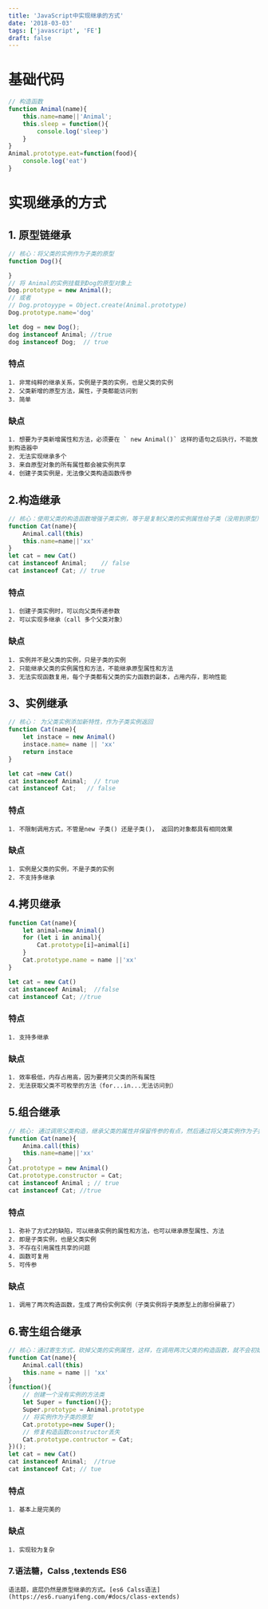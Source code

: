 ```yaml
---
title: 'JavaScript中实现继承的方式'
date: '2018-03-03'
tags: ['javascript', 'FE']
draft: false
---
```


# 基础代码

```javascript
// 构造函数
function Animal(name){
    this.name=name||'Animal';
    this.sleep = function(){
        console.log('sleep')
    }
}
Animal.prototype.eat=function(food){
    console.log('eat')
}
```

# 实现继承的方式

## 1. 原型链继承

```javascript
// 核心：将父类的实例作为子类的原型
function Dog(){

}
// 将 Animal的实例挂载到Dog的原型对象上
Dog.prototype = new Animal();
// 或者
// Dog.protoyype = Object.create(Animal.prototype)
Dog.prototype.name='dog'

let dog = new Dog();
dog instanceof Animal; //true
dog instanceof Dog;  // true
```

### 特点  

    1. 非常纯粹的继承关系，实例是子类的实例，也是父类的实例
    2. 父类新增的原型方法，属性，子类都能访问到
    3. 简单

### 缺点  

    1. 想要为子类新增属性和方法，必须要在 ` new Animal()` 这样的语句之后执行，不能放到构造器中
    2. 无法实现继承多个
    3. 来自原型对象的所有属性都会被实例共享
    4. 创建子类实例是，无法像父类构造函数传参

## 2.构造继承

```javascript
// 核心：使用父类的构造函数增强子类实例，等于是复制父类的实例属性给子类（没用到原型）
function Cat(name){
    Animal.call(this)
    this.name=name||'xx'
}
let cat = new Cat()
cat instanceof Animal;    // false
cat instanceof Cat; // true
```

### 特点  

    1. 创建子类实例时，可以向父类传递参数
    2. 可以实现多继承（call 多个父类对象）

### 缺点  

    1. 实例并不是父类的实例，只是子类的实例
    2. 只能继承父类的实例属性和方法，不能继承原型属性和方法
    3. 无法实现函数复用，每个子类都有父类的实力函数的副本，占用内存，影响性能

## 3、实例继承

```javascript
// 核心： 为父类实例添加新特性，作为子类实例返回
function Cat(name){
    let instace = new Animal()
    instace.name= name || 'xx'
    return instace
}

let cat =new Cat()
cat instanceof Animal;  // true
cat instanceof Cat;   // false
```

### 特点

    1. 不限制调用方式，不管是new 子类() 还是子类()， 返回的对象都具有相同效果

### 缺点

    1. 实例是父类的实例，不是子类的实例
    2. 不支持多继承

## 4.拷贝继承

```javascript
function Cat(name){
    let animal=new Animal()
    for (let i in animal){
        Cat.prototype[i]=animal[i]
    }
    Cat.prototype.name = name ||'xx'
}

let cat = new Cat()
cat instanceof Animal;  //false
cat instanceof Cat; //true
```

### 特点  

    1. 支持多继承

### 缺点

    1. 效率极低，内存占用高，因为要拷贝父类的所有属性
    2. 无法获取父类不可枚举的方法（for...in...无法访问到）

## 5.组合继承

```javascript
// 核心: 通过调用父类构造，继承父类的属性并保留传参的有点，然后通过将父类实例作为子类原型，实现函数复用
function Cat(name){
    Anima.call(this)
    this.name=name||'xx'
}
Cat.prototype = new Animal()
Cat.prototype.constructor = Cat;
cat instanceof Animal ; // true
cat instanceof Cat; //true
```

### 特点

    1. 弥补了方式2的缺陷，可以继承实例的属性和方法，也可以继承原型属性、方法
    2. 即是子类实例，也是父类实例
    3. 不存在引用属性共享的问题
    4. 函数可复用
    5. 可传参

### 缺点

    1. 调用了两次构造函数，生成了两份实例实例（子类实例将子类原型上的那份屏蔽了）

## 6.寄生组合继承

```javascript
// 核心：通过寄生方式，砍掉父类的实例属性，这样，在调用两次父类的构造函数，就不会初始化两次实例方法，属性。避免了组合继承的缺点。
function Cat(name){
    Animal.call(this)
    this.name = name || 'xx'
}
(function(){
    // 创建一个没有实例的方法类
    let Super = function(){};
    Super.prototype = Animal.prototype
    // 将实例作为子类的原型
    Cat.prototype=new Super();
    // 修复构造函数constructor丢失
    Cat.prototype.contructor = Cat;
})();
let cat = new Cat()
cat instanceof Animal;  //true
cat instanceof Cat; // tue

```

### 特点

    1. 基本上是完美的

### 缺点

    1. 实现较为复杂

### 7.语法糖，Calss ,textends  ES6

    语法题，底层仍然是原型继承的方式。[es6 Calss语法](https://es6.ruanyifeng.com/#docs/class-extends)
